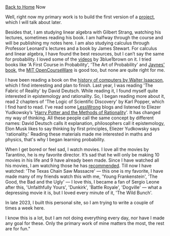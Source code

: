 

<Page title="Now">
  <ThreeColumnLayout>
    <main class="center">
      <PageHeading>
        <a class="text-sm" href="/">Back to Home</a>
        <PageTitle>Now</PageTitle>
      </PageHeading>
      <WritingContent>

Well, right now my primary work is to build the first version of a [project](http://localhost:4321/writing/20224-01-11-being-productive-as-a-developer), which I will talk about later.

Besides that, I am studying linear algebra with Gilbert Strang, watching his lectures, sometimes reading his book. I am halfway through the course and will be publishing my notes here. I am also studying calculus through Professor Leonard's lectures and a book by James Stewart. For calculus and linear algebra, I have found the best resources, but I can’t say the same for probability. I loved some of the [videos](https://youtube.com/playlist?list=PLiAulSm0XXgvCGe63mrAkda9UQ9478YQv&si=JxTC76PzFDaJgUm8) by 3blue1brown on it. I tried books like 'A First Course in Probability', 'The Art of Probability' and [Jaynes' book](http://www.med.mcgill.ca/epidemiology/hanley/bios601/GaussianModel/JaynesProbabilityTheory.pdf), the [MIT OpenCourseWare](https://youtube.com/playlist?list=PLUl4u3cNGP60hI9ATjSFgLZpbNJ7myAg6&si=0xrn0PNovpgU1xYY) is good too, but none are quite right for me.

I have been reading a book on the [history of computers by Walter Isaacson](https://www.goodreads.com/en/book/show/21856367), which I find interesting and plan to finish. Last year, I was reading 'The Fabric of Reality' by David Deutsch. While reading it, I found myself quite interested in epistemology and rationality. So, I began reading more about it, read 2 chapters of 'The Logic of Scientific Discovery' by Karl Popper, which I find hard to read. I've read some [LessWrong](lesswrong.com) blogs and listened to Eliezer Yudkowsky’s '[Harry Potter and the Methods of Rationality](https://hpmor.com/)'. It has changed my way of thinking. All these people call the same concept by different names: David Deutsch calls it explanation, philosophers call it epistemology, Elon Musk likes to say thinking by first principles, Eliezer Yudkowsky says 'rationality.' Reading these materials made me interested in maths and physics, that's why I began learning probability.

When I get bored or feel sad, I watch movies. I love all the movies by Tarantino, he is my favorite director. It’s sad that he will only be making 10 movies in his life and 9 have already been made. Since I have watched all his movies, I am watching those he has [recommended](https://letterboxd.com/stephenbush/list/quentin-tarantinos-favorite-movies-45-films/). Till now I have watched: 'The Texas Chain Saw Massacre' — this one is my favorite, I have made many of my friends watch this with me, 'Young Frankenstein', 'The Good, the Bad and the Ugly' — I love this, I became a fan of Sergio Leone after this, 'Unfaithfully Yours', 'Dunkirk', 'Battle Royale', 'Dogville' — what a depressing movie it is, but I loved every minute of it, 'The Wild Bunch'.

In late 2023, I built this personal site, so I am trying to write a couple of times a week here.

I know this is a lot, but I am not doing everything every day, nor have I made any goal for these. Only the primary work of mine matters the most, the rest are for fun."

</WritingContent>
</main>

  </ThreeColumnLayout>
</Page>
